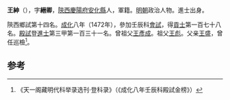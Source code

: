 '''王紳'''（{{bd|1446年||？}}），字'''縉卿'''，[[陝西|陝西]][[慶陽府|慶陽府]][[安化縣|安化縣]]人，軍籍。[[明朝|明朝]]政治人物。進士出身。

陝西鄉試第十四名。[[成化|成化]]八年（1472年），參加壬辰科[[會試|會試]]，得[[貢士|貢士]]第一百七十八名。[[殿試|殿試]]登[[進士|進士]]第三甲第一百三十一名。曾祖父[[王彥成|王彥成]]。祖父[[王彪|王彪]]。父亲[[王盛|王盛]]，曾任巡檢<ref>《天一阁藏明代科举录选刊·登科录》（《成化八年壬辰科殿試金榜》）</ref>。

==参考==
{{reflist}}
{{明朝人物小作品}}
{{成化八年壬辰科殿試金榜}}